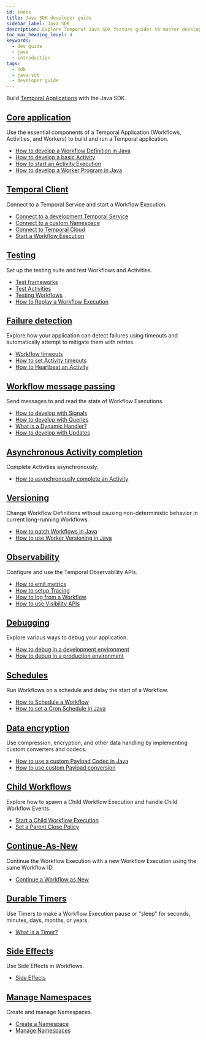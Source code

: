 ```yaml
---
id: index
title: Java SDK developer guide
sidebar_label: Java SDK
description: Explore Temporal Java SDK feature guides to master developing Temporal Applications. Learn how to build Workflows, Activities, and Workers, connect to Temporal Services, set up a testing suite, handle failure detection, send messages, complete Activities asynchronously, implement Versioning, use Observability, debug applications, schedule Workflows
toc_max_heading_level: 4
keywords:
  - dev guide
  - java
  - introduction
tags:
  - sdk
  - java-sdk
  - developer guide
---
```


Build [Temporal Applications](/temporal#temporal-application) with the Java SDK.

## [Core application](/develop/java/core-application)

Use the essential components of a Temporal Application (Workflows, Activities, and Workers) to build and run a Temporal application.

- [How to develop a Workflow Definition in Java](/develop/java/core-application#develop-workflows)
- [How to develop a basic Activity](/develop/java/core-application#develop-activities)
- [How to start an Activity Execution](/develop/java/core-application#activity-execution)
- [How to develop a Worker Program in Java](/develop/java/core-application#run-a-dev-worker)

## [Temporal Client](/develop/java/temporal-clients)

Connect to a Temporal Service and start a Workflow Execution.

- [Connect to a development Temporal Service](/develop/java/temporal-clients#connect-to-development-service)
- [Connect to a custom Namespace](/develop/java/temporal-clients#connect-to-custom-namespace)
- [Connect to Temporal Cloud](/develop/java/temporal-clients#connect-to-temporal-cloud)
- [Start a Workflow Execution](/develop/java/temporal-clients#start-workflow-execution)

## [Testing](/develop/java/testing-suite)

Set up the testing suite and test Workflows and Activities.

- [Test frameworks](/develop/java/testing-suite#test-frameworks)
- [Test Activities](/develop/java/testing-suite#test-activities)
- [Testing Workflows](/develop/java/testing-suite#test-workflows)
- [How to Replay a Workflow Execution](/develop/java/testing-suite#replay)

## [Failure detection](/develop/java/failure-detection)

Explore how your application can detect failures using timeouts and automatically attempt to mitigate them with retries.

- [Workflow timeouts](/develop/java/failure-detection#workflow-timeouts)
- [How to set Activity timeouts](/develop/java/failure-detection#activity-timeouts)
- [How to Heartbeat an Activity](/develop/java/failure-detection#activity-heartbeats)

## [Workflow message passing](/develop/java/message-passing)

Send messages to and read the state of Workflow Executions.

- [How to develop with Signals](/develop/java/message-passing#signals)
- [How to develop with Queries](/develop/java/message-passing#queries)
- [What is a Dynamic Handler?](/develop/java/message-passing#dynamic-handler)
- [How to develop with Updates](/develop/java/message-passing#updates)

## [Asynchronous Activity completion](/develop/java/asynchronous-activity-completion)

Complete Activities asynchronously.

- [How to asynchronously complete an Activity](/develop/java/asynchronous-activity-completion)

## [Versioning](/develop/java/versioning)

Change Workflow Definitions without causing non-deterministic behavior in current long-running Workflows.

- [How to patch Workflows in Java](/develop/java/versioning#patching)
- [How to use Worker Versioning in Java](/develop/java/versioning#worker-versioning)

## [Observability](/develop/java/observability)

Configure and use the Temporal Observability APIs.

- [How to emit metrics](/develop/java/observability#metrics)
- [How to setup Tracing](/develop/java/observability#tracing)
- [How to log from a Workflow](/develop/java/observability#logging)
- [How to use Visibility APIs](/develop/java/observability#visibility)

## [Debugging](/develop/java/debugging)

Explore various ways to debug your application.

- [How to debug in a development environment](/develop/java/debugging#debug-in-a-development-environment)
- [How to debug in a production environment](/develop/java/debugging#debug-in-a-production-environment)

## [Schedules](/develop/java/schedules)

Run Workflows on a schedule and delay the start of a Workflow.

- [How to Schedule a Workflow](/develop/java/schedules#schedule-a-workflow)
- [How to set a Cron Schedule in Java](/develop/java/schedules#cron-schedule)

## [Data encryption](/develop/java/converters-and-encryption)

Use compression, encryption, and other data handling by implementing custom converters and codecs.

- [How to use a custom Payload Codec in Java](/develop/java/converters-and-encryption#custom-payload-codec)
- [How to use custom Payload conversion](/develop/java/converters-and-encryption#custom-payload-conversion)

## [Child Workflows](/develop/java/child-workflows)

Explore how to spawn a Child Workflow Execution and handle Child Workflow Events.

- [Start a Child Workflow Execution](/develop/java/child-workflows#start-child-workflow)
- [Set a Parent Close Policy](/develop/java/child-workflows#parent-close-policy)

## [Continue-As-New](/develop/java/continue-as-new)

Continue the Workflow Execution with a new Workflow Execution using the same Workflow ID.

- [Continue a Workflow as New](/develop/java/continue-as-new)

## [Durable Timers](/develop/java/timers)

Use Timers to make a Workflow Execution pause or "sleep" for seconds, minutes, days, months, or years.

- [What is a Timer?](/develop/java/timers#timers)

## [Side Effects](/develop/java/side-effects)

Use Side Effects in Workflows.

- [Side Effects](/develop/java/side-effects#side-effects)

## [Manage Namespaces](/develop/java/namespaces)

Create and manage Namespaces.

- [Create a Namespace](/develop/java/namespaces#register-namespace)
- [Manage Namespaces](/develop/java/namespaces#manage-namespaces)

